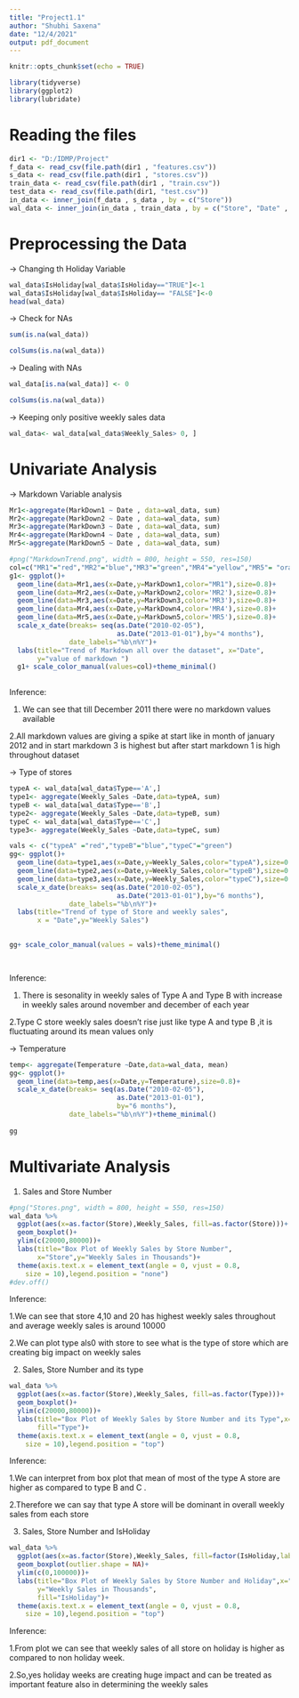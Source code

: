 ---
title: "Project1.1"
author: "Shubhi Saxena"
date: "12/4/2021"
output: pdf_document
---

```{r setup, include=FALSE}
knitr::opts_chunk$set(echo = TRUE)
```

```{r}
library(tidyverse)
library(ggplot2)
library(lubridate)
```

# Reading the files

```{r}
dir1 <- "D:/IDMP/Project"
f_data <- read_csv(file.path(dir1 , "features.csv"))
s_data <- read_csv(file.path(dir1 , "stores.csv"))
train_data <- read_csv(file.path(dir1 , "train.csv"))
test_data <- read_csv(file.path(dir1, "test.csv"))
in_data <- inner_join(f_data , s_data , by = c("Store"))
wal_data <- inner_join(in_data , train_data , by = c("Store", "Date" , "IsHoliday"))
```

# Preprocessing the Data

-> Changing th Holiday Variable

```{r}
wal_data$IsHoliday[wal_data$IsHoliday=="TRUE"]<-1
wal_data$IsHoliday[wal_data$IsHoliday== "FALSE"]<-0
head(wal_data)
```
-> Check for NAs
```{r}
sum(is.na(wal_data))
```
```{r}
colSums(is.na(wal_data))
```
-> Dealing with NAs
```{r}
wal_data[is.na(wal_data)] <- 0 
```
```{r}
colSums(is.na(wal_data))
```
-> Keeping only positive weekly sales data

```{r}
wal_data<- wal_data[wal_data$Weekly_Sales> 0, ]
```

# Univariate Analysis

-> Markdown Variable analysis

```{r}
Mr1<-aggregate(MarkDown1 ~ Date , data=wal_data, sum)
Mr2<-aggregate(MarkDown2 ~ Date , data=wal_data, sum)
Mr3<-aggregate(MarkDown3 ~ Date , data=wal_data, sum)
Mr4<-aggregate(MarkDown4 ~ Date , data=wal_data, sum)
Mr5<-aggregate(MarkDown5 ~ Date , data=wal_data, sum)
```

```{r}
#png("MarkdownTrend.png", width = 800, height = 550, res=150)
col=c("MR1"="red","MR2"="blue","MR3"="green","MR4"="yellow","MR5"= "orange")
g1<- ggplot()+
  geom_line(data=Mr1,aes(x=Date,y=MarkDown1,color="MR1"),size=0.8)+
  geom_line(data=Mr2,aes(x=Date,y=MarkDown2,color='MR2'),size=0.8)+
  geom_line(data=Mr3,aes(x=Date,y=MarkDown3,color='MR3'),size=0.8)+
  geom_line(data=Mr4,aes(x=Date,y=MarkDown4,color='MR4'),size=0.8)+
  geom_line(data=Mr5,aes(x=Date,y=MarkDown5,color='MR5'),size=0.8)+
  scale_x_date(breaks= seq(as.Date("2010-02-05"),
                           as.Date("2013-01-01"),by="4 months"),
               date_labels="%b\n%Y")+
  labs(title="Trend of Markdown all over the dataset", x="Date",
       y="value of markdown ")
  g1+ scale_color_manual(values=col)+theme_minimal()
  


```
Inference:

1. We can see that till December 2011 there were no markdown values available

2.All markdown values are giving a spike at start like in month of january 2012 and in start markdown 3 is highest but after start markdown 1 is high throughout dataset

-> Type of stores

```{r}
typeA <- wal_data[wal_data$Type=='A',]
type1<- aggregate(Weekly_Sales ~Date,data=typeA, sum)
typeB <- wal_data[wal_data$Type=='B',]
type2<- aggregate(Weekly_Sales ~Date,data=typeB, sum)
typeC <- wal_data[wal_data$Type=='C',]
type3<- aggregate(Weekly_Sales ~Date,data=typeC, sum)

```

```{r}
vals <- c("typeA" ="red","typeB"="blue","typeC"="green")
gg<- ggplot()+
  geom_line(data=type1,aes(x=Date,y=Weekly_Sales,color="typeA"),size=0.8)+
  geom_line(data=type2,aes(x=Date,y=Weekly_Sales,color="typeB"),size=0.8)+
  geom_line(data=type3,aes(x=Date,y=Weekly_Sales,color="typeC"),size=0.8)+
  scale_x_date(breaks= seq(as.Date("2010-02-05"),
                           as.Date("2013-01-01"),by="6 months"),
               date_labels="%b\n%Y")+
  labs(title="Trend of type of Store and weekly sales",
       x = "Date",y="Weekly Sales")
 

gg+ scale_color_manual(values = vals)+theme_minimal()

  
```
Inference:

1. There is sesonality in weekly sales of Type A and Type B with increase in weekly sales around november and december of each year

2.Type C store weekly sales doesn't rise just like type A and type B ,it is fluctuating around its mean values only

-> Temperature

```{r}
temp<- aggregate(Temperature ~Date,data=wal_data, mean)
gg<- ggplot()+
  geom_line(data=temp,aes(x=Date,y=Temperature),size=0.8)+
  scale_x_date(breaks= seq(as.Date("2010-02-05"),
                           as.Date("2013-01-01"),
                           by="6 months"),
               date_labels="%b\n%Y")+theme_minimal()
  
gg
```
# Multivariate Analysis

1. Sales and Store Number
```{r}
#png("Stores.png", width = 800, height = 550, res=150)
wal_data %>%
  ggplot(aes(x=as.factor(Store),Weekly_Sales, fill=as.factor(Store)))+
  geom_boxplot()+
  ylim(c(20000,80000))+
  labs(title="Box Plot of Weekly Sales by Store Number",
       x="Store",y="Weekly Sales in Thousands")+
  theme(axis.text.x = element_text(angle = 0, vjust = 0.8, 
    size = 10),legend.position = "none")
#dev.off()
```
Inference:

1.We can see that store 4,10 and 20 has highest weekly sales throughout and average weekly sales is around 10000

2.We can plot type als0 with store to see what is the type of store which are creating big impact on weekly sales


2. Sales, Store Number and its type
```{r}
wal_data %>%
  ggplot(aes(x=as.factor(Store),Weekly_Sales, fill=as.factor(Type)))+
  geom_boxplot()+
  ylim(c(20000,80000))+
  labs(title="Box Plot of Weekly Sales by Store Number and its Type",x="Store",y="Weekly Sales in Thousands",
       fill="Type")+
  theme(axis.text.x = element_text(angle = 0, vjust = 0.8, 
    size = 10),legend.position = "top")
```
Inference:

1.We can interpret from box plot that mean of most of the type A store are higher as compared to type B and C .

2.Therefore we can say that type A store will be dominant in overall weekly sales from each store


3. Sales, Store Number and IsHoliday

```{r}
wal_data %>%
  ggplot(aes(x=as.factor(Store),Weekly_Sales, fill=factor(IsHoliday,label=c("False","True"))))+
  geom_boxplot(outlier.shape = NA)+
  ylim(c(0,100000))+
  labs(title="Box Plot of Weekly Sales by Store Number and Holiday",x="Store",
       y="Weekly Sales in Thousands",
       fill="IsHoliday")+
  theme(axis.text.x = element_text(angle = 0, vjust = 0.8, 
    size = 10),legend.position = "top")
```
Inference:

1.From plot we can see that weekly sales of all store on holiday is higher as compared to non holiday week.

2.So,yes holiday weeks are creating huge impact and can be treated as important feature also in determining the weekly sales

